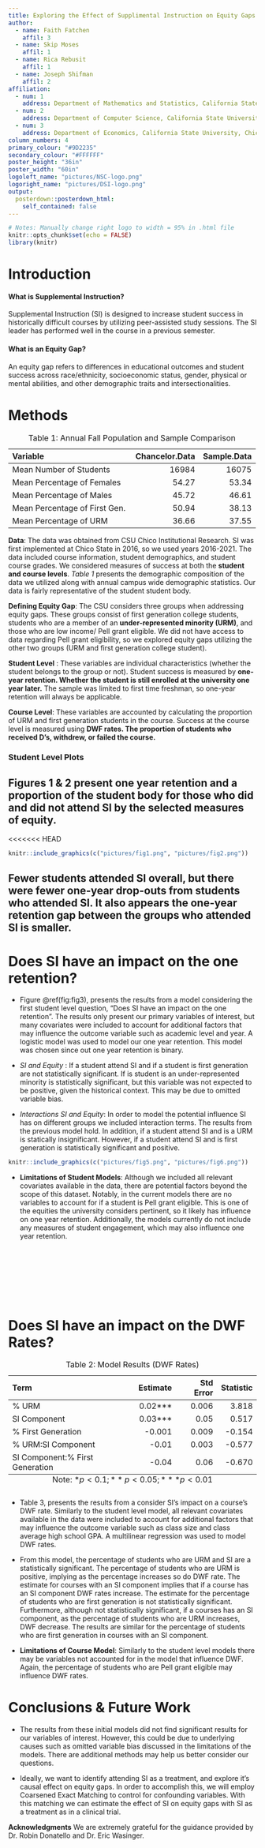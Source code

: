```yaml
---
title: Exploring the Effect of Supplimental Instruction on Equity Gaps 
author:
  - name: Faith Fatchen
    affil: 3
  - name: Skip Moses
    affil: 1
  - name: Rica Rebusit
    affil: 1
  - name: Joseph Shifman
    affil: 2
affiliation:
  - num: 1
    address: Department of Mathematics and Statistics, California State University, Chico
  - num: 2
    address: Department of Computer Science, California State University, Chico
  - num: 3
    address: Department of Economics, California State University, Chico
column_numbers: 4
primary_colour: "#9D2235"
secondary_colour: "#FFFFFF"
poster_height: "36in"
poster_width: "60in"
logoleft_name: "pictures/NSC-logo.png"
logoright_name: "pictures/DSI-logo.png"
output: 
  posterdown::posterdown_html:
    self_contained: false
---
```


<style>
.poster_title {
  width: 50%;
  text-align: center;
  float: left;
  align-items: center;
  justify-content: center;
  padding: 30px;
  margin-top: 0.1in;
  margin-bottom: 0.1in;
}

.logo_left {
  width: 25%;
  display: flex;
  align-items: center;
  justify-content: center;
}

.logo_right {
  width: 9%;
  display: flex;
  align-items: center;
  justify-content: center;
}

</style>


```r
# Notes: Manually change right logo to width = 95% in .html file
knitr::opts_chunk$set(echo = FALSE)
library(knitr)
```
# Introduction
#### What is Supplemental Instruction? 

Supplemental Instruction (SI) is designed to increase student success in historically difficult courses by utilizing peer-assisted study sessions. The SI leader has performed well in the course in a previous semester.  

#### What is an Equity Gap?
An equity gap  refers to differences in educational outcomes and student success across race/ethnicity, socioeconomic status, gender, physical or mental abilities, and other demographic traits and intersectionalities.

# Methods

  <table>
<caption>Table 1: Annual Fall Population and Sample Comparison</caption>
 <thead>
  <tr>
   <th style="text-align:left;"> Variable </th>
   <th style="text-align:right;"> Chancelor.Data </th>
   <th style="text-align:right;"> Sample.Data </th>
  </tr>
 </thead>
<tbody>
  <tr>
   <td style="text-align:left;"> Mean Number of Students </td>
   <td style="text-align:right;"> 16984 </td>
   <td style="text-align:right;"> 16075 </td>
  </tr>
  <tr>
   <td style="text-align:left;"> Mean Percentage of Females </td>
   <td style="text-align:right;"> 54.27 </td>
   <td style="text-align:right;"> 53.34 </td>
  </tr>
  <tr>
   <td style="text-align:left;"> Mean Percentage of Males </td>
   <td style="text-align:right;"> 45.72 </td>
   <td style="text-align:right;"> 46.61 </td>
  </tr>
  <tr>
   <td style="text-align:left;"> Mean Percentage of First Gen. </td>
   <td style="text-align:right;"> 50.94 </td>
   <td style="text-align:right;"> 38.13 </td>
  </tr>
  <tr>
   <td style="text-align:left;"> Mean Percentage of URM </td>
   <td style="text-align:right;"> 36.66 </td>
   <td style="text-align:right;"> 37.55 </td>
  </tr>
</tbody>
</table>

**Data**: The data was obtained from CSU Chico Institutional Research. SI was first implemented at Chico State in 2016, so we used years 2016-2021. The data included course information, student demographics, and student course grades. We considered measures of success at both the **student and course levels**. _Table 1_ presents the demographic composition of the data we utilized along with annual campus wide demographic statistics. Our data is fairly representative of the student student body.

**Defining Equity Gap**: The CSU considers three groups when addressing equity gaps. These groups consist of first generation college students, students who are a member of an **under-represented minority (URM)**, and those who are low income/ Pell grant eligible. We did not have access to data regarding Pell grant eligibility, so we explored equity gaps utilizing the other two groups (URM and first generation college student).

**Student Level** : These variables are individual characteristics (whether the student belongs to the group or not). Student success is measured by **one-year retention. Whether the student is still enrolled at the university one year later.** The sample was limited to first time freshman, so one-year retention will always be applicable. 

**Course Level**: These variables are accounted by calculating the proportion of URM and first generation students in the course. Success at the course level is measured using **DWF rates. The proportion of students who received D's, withdrew, or failed the course.**

### Student Level Plots

## Figures 1 & 2 present one year retention and a proportion of the student body for those who did and did not attend SI by the selected measures of equity.

<<<<<<< HEAD
```r
knitr::include_graphics(c("pictures/fig1.png", "pictures/fig2.png"))
```

## Fewer students attended SI overall, but there were fewer one-year drop-outs from students who attended SI. It also appears the one-year retention gap between the groups who attended SI is smaller.

# Does SI have an impact on the one retention? 

* Figure \@ref(fig:fig3), presents the results from a model considering the first student level question, "Does SI have an impact on the one retention". The results only present our primary variables of interest, but many covariates were included to account for additional factors that may influence the outcome variable such as academic level and year. A logistic model was used to model our one year retention. This model was chosen since out one year retention is binary.

* *SI and Equity* : If a student attend SI and if a student is first generation are not statistically significant. If is student is an under-represented minority is statistically significant, but this variable was not expected to be positive, given the historical context. This may be due to omitted variable bias. 

* *Interactions SI and Equity*: In order to model the potential influence SI has on different groups we included interaction terms. The results from the previous model hold. In addition, if a student attend SI and is a URM is statically insignificant. However, if a student attend SI and is first generation is statistically significant and positive. 


```r
knitr::include_graphics(c("pictures/fig5.png", "pictures/fig6.png"))
```

* **Limitations of Student Models**: Although we included all relevant covariates available in the data, there are potential factors beyond the scope of this dataset. Notably, in the current models there are no variables to account for if a student is Pell grant eligible. This is one of the equities the university considers pertinent, so it likely has influence on one year retention. Additionally, the models currently do not include any measures of student engagement, which may also influence one year retention.

<br>
<br>
<br>
<br>
<br>
<br>

# Does SI have an impact on the DWF Rates?
  
<table>
<caption>Table 2: Model Results (DWF Rates) </caption>
 <caption style="caption-side:bottom">Note: $*p<0.1; **p<0.05; ***p<0.01$</caption>
 <thead>
  <tr>
   <th style="text-align:left;"> Term </th>
   <th style="text-align:right;"> Estimate </th>
   <th style="text-align:right;"> Std Error </th>
   <th style="text-align:right;"> Statistic </th>
  </tr>
 </thead>
<tbody>
  <tr>
   <td style="text-align:left;"> % URM </td>
   <td style="text-align:right;"> 0.02*** </td>
   <td style="text-align:right;"> 0.006 </td>
   <td style="text-align:right;"> 3.818 </td>
  </tr>
  <tr>
   <td style="text-align:left;"> SI Component </td>
   <td style="text-align:right;"> 0.03*** </td>
   <td style="text-align:right;"> 0.05 </td>
   <td style="text-align:right;"> 0.517 </td>
  </tr>
  <tr>
   <td style="text-align:left;"> % First Generation  </td>
   <td style="text-align:right;"> -0.001 </td>
   <td style="text-align:right;"> 0.009 </td>
   <td style="text-align:right;"> -0.154 </td>
  </tr>
  <tr>
   <td style="text-align:left;"> % URM:SI Component </td>
   <td style="text-align:right;"> -0.01 </td>
   <td style="text-align:right;"> 0.003 </td>
   <td style="text-align:right;"> -0.577 </td>
  </tr>
  <tr>
   <td style="text-align:left;"> SI Component:% First Generation </td>
   <td style="text-align:right;"> -0.04 </td>
   <td style="text-align:right;"> 0.06 </td>
   <td style="text-align:right;"> -0.670 </td>
  </tr>
</tbody>
</table>

* Table 3, presents the results from a consider SI's impact on a course's DWF rate. Similarly to the student level model, all relevant covariates available in the data were included to account for additional factors that may influence the outcome variable such as class size and class average high school GPA. A multilinear regression was used to model DWF rates. 

* From this model, the percentage of students who are URM and SI are a statistically significant. The percentage of students who are URM is positive, implying as the percentage increases so do DWF rate. The estimate for courses with an SI component implies that if a course has an SI component DWF rates increase. The estimate for the percentage of students who are first generation is not statistically  significant. Furthermore, although not statistically significant, if a courses has an SI component, as the percentage of students who are URM increases, DWF decrease. The results are similar for the percentage of students who are first generation in courses with an SI component.

* **Limitations of Course Model**: Similarly to the student level models there may be variables not accounted for in the model that influence DWF. Again, the percentage of students who are Pell grant eligible may influence DWF rates. 

# Conclusions & Future Work

* The results from these initial models did not find significant results for our variables of interest. However, this could be due to underlying causes such as omitted variable bias discussed in the limitations of the models. There are additional methods may help us better consider our questions.

* Ideally, we want to identify attending SI as a treatment, and explore it's causal effect on equity gaps.
In order to accomplish this, we will employ Coarsened Exact Matching to control for confounding variables. 
With this matching we can estimate the effect of SI on equity gaps with SI as a treatment as in a clinical trial. 
  
**Acknowledgments** We are extremely grateful for the guidance provided by Dr. Robin Donatello and Dr. Eric Wasinger.  

